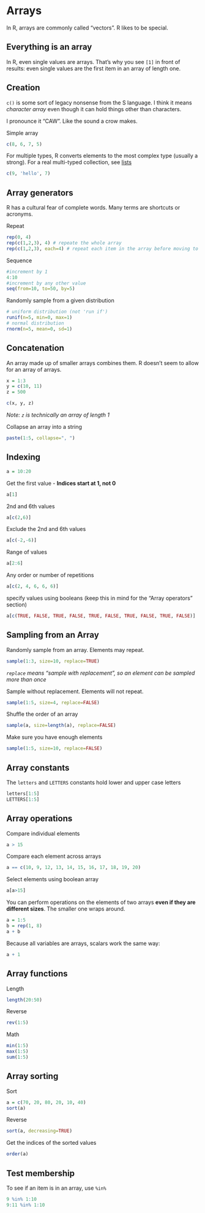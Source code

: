 # Arrays

In R, arrays are commonly called "vectors". R likes to be special.

## Everything is an array

In R, even single values are arrays. That's why you see `[1]` in front of results: even single values are the first item in an array of length one.

## Creation

`c()` is some sort of legacy nonsense from the S language. I think it means *character array* even though it can hold things other than characters.

I pronounce it "CAW". Like the sound a crow makes.

Simple array

```r
c(8, 6, 7, 5)
```

For multiple types, R converts elements to the most complex type (usually a strong). For a real multi-typed collection, see [lists](lists.html)

```r
c(9, 'hello', 7)
```

## Array generators

R has a cultural fear of complete words. Many terms are shortcuts or acronyms.

Repeat

```r
rep(0, 4)
rep(c(1,2,3), 4) # repeate the whole array
rep(c(1,2,3), each=4) # repeat each item in the array before moving to the next
```

Sequence

```r
#increment by 1
4:10
#increment by any other value
seq(from=10, to=50, by=5)
```

Randomly sample from a given distribution

```r
# uniform distribution (not 'run if')
runif(n=5, min=0, max=1)
# normal distribution
rnorm(n=5, mean=0, sd=1)
```

## Concatenation

An array made up of smaller arrays combines them. R doesn't seem to allow for an array of arrays.

```r
x = 1:3
y = c(10, 11)
z = 500

c(x, y, z)
```

*Note: `z` is technically an array of length 1*

Collapse an array into a string

```r
paste(1:5, collapse=", ")
```

## Indexing

```r
a = 10:20
```

Get the first value - **Indices start at 1, not 0**

```r
a[1]
```

2nd and 6th values

```r
a[c(2,6)]
```

Exclude the 2nd and 6th values

```r
a[c(-2,-6)]
```

Range of values

```r
a[2:6]
```

Any order or number of repetitions

```r
a[c(2, 4, 6, 6, 6)]
```

specify values using booleans (keep this in mind for the "Array operators" section)

```r
a[c(TRUE, FALSE, TRUE, FALSE, TRUE, FALSE, TRUE, FALSE, TRUE, FALSE)]
```

## Sampling from an Array

Randomly sample from an array. Elements may repeat.

```r
sample(1:3, size=10, replace=TRUE)
```

*`replace` means "sample with replacement", so an element can be sampled more than once*

Sample without replacement. Elements will not repeat.

```r
sample(1:5, size=4, replace=FALSE)
```

Shuffle the order of an array

```r
sample(a, size=length(a), replace=FALSE)
```

Make sure you have enough elements

```r
sample(1:5, size=10, replace=FALSE)
```

## Array constants

The `letters` and `LETTERS` constants hold lower and upper case letters

```r
letters[1:5]
LETTERS[1:5]
```

## Array operations

Compare individual elements

```r
a > 15
```

Compare each element across arrays

```r
a == c(10, 9, 12, 13, 14, 15, 16, 17, 18, 19, 20)
```

Select elements using boolean array

```r
a[a>15]
```

You can perform operations on the elements of two arrays **even if they are different sizes**. The smaller one wraps around.

```r
a = 1:5
b = rep(1, 8)
a + b
```

Because all variables are arrays, scalars work the same way:

```r
a + 1
```

## Array functions

Length

```r
length(20:50)
```

Reverse

```r
rev(1:5)
```

Math

```r
min(1:5)
max(1:5)
sum(1:5)
```

## Array sorting

Sort

```r
a = c(70, 20, 80, 20, 10, 40)
sort(a)
```

Reverse

```r
sort(a, decreasing=TRUE)
```

Get the indices of the sorted values

```r
order(a)
```

## Test membership

To see if an item is in an array, use `%in%`

```r
9 %in% 1:10
9:11 %in% 1:10
```

